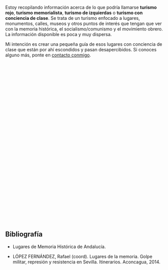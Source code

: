 {{headerleaflet|1=Turismo Rojo}}

Estoy recopilando información acerca de lo que podría llamarse '''turismo rojo''', '''turismo memorialista''', '''turismo de izquierdas''' o '''turismo con conciencia de clase'''. Se trata de un turismo enfocado a lugares, monumentos, calles, museos y otros puntos de interés que tengan que ver con la memoria histórica, el socialismo/comunismo y el movimiento obrero. La información disponible es poca y muy dispersa.

Mi intención es crear una pequeña guía de esos lugares con conciencia de clase que están por ahí escondidos y pasan desapercibidos. Si conoces alguno más, ponte en [[../contacto|contacto conmigo]].

<!--
Para el caso del Reino Unido existe una web que recopila monumentos a las Brigadas Internacionales.

Cosas por añadir al mapa:

* Monumentos a Antonio Machado, Rafael Alberti, Federico García Lorca, Miguel Hernández.
* Casas natales y Calles de las 13 Rosas, a luchadores antifranquistas y a intelectuales.
* Lugares de la memoria en Andalucía
** Sincronizar con https://memoriahistorica.wikis.cc/wiki/Lugares_de_Memoria_Hist%C3%B3rica_de_Andaluc%C3%ADa
* Campos de concentración franquistas, cárceles.
* Cementerios y lugares de fusilamientos.
* Buscar algún grupo en Flickr sobre MH y sino existe crearlo.
* Lugares de batallas, frentes, edificios tomados, etc.
* Refugios subterráneos de Almería
* Monolito en monte de O Castro
* Monumento en cementerio de Grazalema http://www.dipucadiz.es/memoria_historica/catalogo-de-lugares-y-senderos/FOSA-DE-LAS-MUJERES.-GRAZALEMA
* https://twitter.com/demiguelch/status/987644401081049090
* https://twitter.com/MemoriaMallorca/status/987814128218791936
* Cuenca minera, octubre del 34
* En el menu de la izquierda se enumeran varios con fotos https://lahistoriaenlamemoria.blogspot.com/2015/09/lugares-de-la-memoria-democratica_28.html
* Campo de Concentración de Los Merinales http://www.todoslosnombres.org/content/noticias/sevilla-sabado-11-abril-ruta-cuatro-campos-concentracion-franquistas
* Cementerio Granada http://www.elindependientedegranada.es/ciudadania/victimas-tapia-ya-tienen-memorial
* Cementerio Malaga https://www.diagonalperiodico.net/saberes-andalucia/21374-inaugurado-monumento-homenaje-mas-4000-fusilados-por-franquistas-malaga.html
* Coruña https://elpais.com/diario/2010/12/20/galicia/1292843894_850215.html
* Zaragoza https://www.nuevatribuna.es/articulo/sociedad/un-monumento-en-zaragoza-recordar-a-miles-de-vctimas-del-franquismo/20101031124938036006.html
* Sartaguda https://es.wikipedia.org/wiki/Parque_de_la_Memoria_de_Sartaguda
* http://aragonesesdeportados.org/memoria-y-homenajes/
* https://es.wikipedia.org/wiki/Josep_Llu%C3%ADs_Facer%C3%ADas
* http://www.foroporlamemoria.info/2017/07/malaga-la-esquina-donde-asesinaron-a-garcia-caparros-lugar-de-la-memoria-democratica/
* Ostalgie https://www.calvertjournal.com/photography/show/9214/ostalgie-east-germany-gdr-Berlin-wall-documentary-photography
* https://www.ostel.eu/en/
* Recreacion Batalla del Ebro en Fayón https://www.20minutos.es/noticia/3402774/0/recreacion-batalla-ebro-fayon-que-se-cumplen-80-anos-reune-mas-300-participantes/

Otros países:
* Buscar donde estan enterrados otros revolucionarios
* Ostalgie, Berlín Este: calles, museo RDA
* Monumentos norcoreanos en Africa
* Tumba de Francisco Boix y otros resistentes al fascismo enterrados en Francia
* https://en.wikipedia.org/wiki/Museum_of_the_Revolution_(Cuba)
-->

<div id="map" style="float: center;width: 100%; height: 500px;"></div>

<div id="table"></div>

<script type="text/javascript">
    // http://leafletjs.com/examples/custom-icons.html
    
    var places = [
        
        //**********
        //Alemania
        //**********
        
        ["Karl-Marx-Allee", "Calle", "Berlín", "-", "-", "Alemania", 52.517778, 13.435278, "", "Bulevar nombrado en honor a Karl Marx. Construido por la República Democrática Alemana entre 1952 y 1960 en los distritos de Friedrichshain y Mitte en Berlín. El bulevar fue llamado Stalinallee entre 1949 y 1961, y fue un estandarte del proyecto de la reconstrucción de Alemania Oriental después de la Segunda Guerra Mundial."], 
        ["Marx-Engels Forum", "Monumento", "Berlín", "-", "-", "Alemania", 52.518333, 13.404167, "", "Estatuas de Karl Marx y Friedrich Engels."], 
        ["Monumento a Karl Marx", "Monumento", "Chemnitz", "-", "-", "Alemania", 50.835833, 12.923333, "", "Busto de Karl Marx de 7 metros de alto y 40 toneladas. Es el segundo busto más grande del mundo, siendo el primero el de Lenin en Ulán-Udé, Rusia."], 
        ["Karl Marx House", "Museo", "Tréveris", "-", "-", "Alemania", 49.753889, 6.635556, "", "Casa natal de Karl Marx, convertida en museo sobre su vida y obra."], 
        ["Tréveris", "Ciudad", "Tréveris", "-", "-", "Alemania", 49.756667, 6.641389, "", "Lugar de nacimiento de Karl Marx el 5 de mayo de 1818. Considerada la ciudad más antigua de Alemania. Su conjunto de monumentos romanos es Patrimonio de la Humanidad."], 
        ["Tumba de Rosa Luxemburgo", "Tumba", "Friedrichsfelde", "-", "-", "Alemania", 52.51556, 13.51056, "", "La revolucionaria Rosa Luxemburgo está enterrada en el cementerio de Zentralfriedhof Friedrichsfelde. En este lugar también está la tumba de Karl Liebknecht."], 
        
        
        //**********
        //Chile
        //**********
        
        ["Palacio de La Moneda", "Monumento", "Santiago de Chile", "-", "-", "Chile", -33.443018, -70.65387, "", ""], 
        ["Tumba de Salvador Allende", "Tumba", "Santiago de Chile", "-", "-", "Chile", -33.41401, -70.64426, "", "Tumba del Presidente de Chile y su esposa Hortensia."], 
        
        
        //**********
        //España
        //**********
        
        //Andalucía
        
        //Provincia de Almería
        ["Antigua cárcel del Ingenio", "Prisión", "Almería", "Almería", "Andalucía", "España", 36.843728, -2.434214, "", "Lugares de Memoria Histórica de Andalucía."], 
        ["Monumento a los asesinados en el Campo de Concentración de Mauthausen, en el Parque de las Almadrabillas", "Monumento", "Almería", "Almería", "Andalucía", "España", 36.830819, -2.457363, "", "Lugares de Memoria Histórica de Andalucía."], 
        
        //Provincia de Cádiz
        
        //Alcalá de los Gazules
        ["Monumento a los represaliados por el franquismo", "Monumento", "Alcalá de los Gazules", "Cádiz", "Andalucía", "España", 36.46019, -5.72321, "", "Coordenadas aproximadas."], 
        
        //Cádiz
        ["Castillo de San Sebastián", "Fortificación", "Cádiz", "Cádiz", "Andalucía", "España", 36.528662, -6.316686, "", "Lugares de Memoria Histórica de Andalucía. Lugar de fusilamientos."], 
        ["Muros de Puerta Tierra", "Fortificación", "Cádiz", "Cádiz", "Andalucía", "España", 36.526296, -6.288413, "", "Lugares de Memoria Histórica de Andalucía. Lugar de fusilamientos."], 
        ["Placa en memoria de los concejales represaliados por el franquismo en Cádiz", "Placa", "Cádiz", "Cádiz", "Andalucía", "España", 36.529525, -6.292992, "", "Situada en la primera planta del Ayuntamiento de Cádiz, junto al salón de plenos."], 
        ["Placa en memoria del funcionariado represaliado por el franquismo en Cádiz", "Placa", "Cádiz", "Cádiz", "Andalucía", "España", 36.529582, -6.292971, "", "Situada en la entrada principal del Ayuntamiento de Cádiz."], 
        
        //El Puerto de Santa María
        ["Antiguo Penal de El Puerto", "Prisión", "El Puerto de Santa María", "Cádiz", "Andalucía", "España", 36.605517, -6.217236, "", "Lugar de Memoria Histórica de Andalucía. Hoy Monasterio de la Victoria."], 
        ["Calle Doctor Daniel Ortega", "Calle", "El Puerto de Santa María", "Cádiz", "Andalucía", "España", 36.591188, -6.230101, "", "Médico comunista, Diputado a Cortes durante la II República. Fusilado por los fascistas en el Castillo de San Sebastián de Cádiz."], 
        ["Calle Manuel Fernández Moro", "Calle", "El Puerto de Santa María", "Cádiz", "Andalucía", "España", 36.589678, -6.231576, "", "Último alcalde republicano de El Puerto de Santa María. Encarcelado por los fascistas en el Penal y desaparecido."], 
        ["Monumento a los presos políticos del franquismo", "Monumento", "El Puerto de Santa María", "Cádiz", "Andalucía", "España", 36.605419, -6.217750, "", "En el jardín del Monasterio de la Victoria."], 
        ["Monumento a los represaliados por el franquismo", "Monumento", "El Puerto de Santa María", "Cádiz", "Andalucía", "España", 36.604990, -6.226315, "", "En el primer patio del Cementerio de El Puerto de Santa María. Consta de un mural y una lápida con los nombres."], 
        ["Monumento a Rafael Alberti", "Monumento", "El Puerto de Santa María", "Cádiz", "Andalucía", "España", 36.594830, -6.227157, "", "En la Plaza del Polvorista."], 
        ["Museo-Fundación Rafael Alberti", "Museo", "El Puerto de Santa María", "Cádiz", "Andalucía", "España", 36.598185, -6.228234, "", "Exposición permanente de fotos, dibujos y escritos que ilustran la vida y obra del célebre poeta del 27."], 
        ["Placa en recuerdo del funcionariado represaliado por el franquismo en El Puerto", "Placa", "El Puerto de Santa María", "Cádiz", "Andalucía", "España", 36.600532, -6.225423, "", "Situada en la entrada principal del Ayuntamiento de El Puerto de Santa María."], 
        ["Plaza del 14 de Abril", "Calle", "El Puerto de Santa María", "Cádiz", "Andalucía", "España", 36.590432, -6.230836, "", "En honor al día en que se proclamó la Segunda República."], 
        
        //Jerez de la Frontera
        ["Monolito a las víctimas de la guerra civil y el franquismo", "Monumento", "Jerez de la Frontera", "Cádiz", "Andalucía", "España", 36.681249, -6.140148, "", "Un pequeño monumento a los represaliados. Se encuentra en malas condiciones."], 
        
        //Jimena de la Frontera
        ["Casa de la Memoria 'La Sauceda'", "Museo", "Jimena de la Frontera", "Cádiz", "Andalucía", "España", 36.433831, -5.453072, "", "En Jimena de la Frontera."], 
        
        //Paterna de Rivera
        ["Monumento a Blas Infante", "Monumento", "Paterna de Rivera", "Cádiz", "Andalucía", "España", 36.52449, -5.86724, "", ""], 
        ["Monumento a María Silva y Miguel Pérez", "Monumento", "Paterna de Rivera", "Cádiz", "Andalucía", "España", 36.52279, -5.86426, "", "En la Plaza de la Libertad."], 
        ["Monumento a la Mujer Trabajadora", "Monumento", "Paterna de Rivera", "Cádiz", "Andalucía", "España", 36.52568,-5.86666, "", ""], 
        ["Monumento a los represaliados por el franquismo", "Monumento", "Paterna de Rivera", "Cádiz", "Andalucía", "España", 36.52508, -5.86616, "", "En recuerdo de los paterneros y paterneras víctimas de la sublevación militar de 1936 por defender sus ideas, la democracia y la libertad."], 
        ["Plaza de la Libertad", "Calle", "Paterna de Rivera", "Cádiz", "Andalucía", "España", 36.52290, -5.86435, "", "En memoria de María Silva Cruz 'La Libertaria' y Miguel Pérez Cordón."], 
        
        //Puerto Real
        ["Avda. 14 de Abril", "Calle", "Puerto Real", "Cádiz", "Andalucía", "España", 36.525493, -6.173916, "", "Toda la zona tiene calles con nombres memorialistas. A destacar la Glorieta dedicada a las Brigadas Internacionales."], 
        ["Fosa Común del Cementerio de San Roque", "Monumento", "Puerto Real", "Cádiz", "Andalucía", "España", 36.541648, -6.198184, "", "Lugar de Memoria Histórica de Andalucía."], 
        ["Glorieta de las Brigadas Internacionales", "Calle", "Puerto Real", "Cádiz", "Andalucía", "España", 36.525746, -6.174687, "", "Estrella roja de tres puntas."], 
        ["Monumento a las víctimas del franquismo en Puerto Real", "Monumento", "Puerto Real", "Cádiz", "Andalucía", "España", 36.540765, -6.198269, "", "Por la «recuperación de la memoria histórica y la dignidad de los fusilados en Puerto Real». Inaugurado en junio de 2005. Dentro del Cementerio de San Roque."], 
        
        //Sanlúcar de Barrameda
        ["Monumento a los fusilados por el franquismo en Sanlúcar de Barrameda", "Monumento", "Sanlúcar de Barrameda", "Cádiz", "Andalucía", "España", 36.776720, -6.350988, "", "Junto al Castillo de Santiago."], 
        
        //Provincia de Sevilla
        
        //Marinaleda
        ["Marinaleda", "Ciudad", "Marinaleda", "Sevilla", "Andalucía", "España", 37.371111, -4.958056, "", "Municipio con larga trayectoria de luchas jornaleras. Miembro de la Red de Municipios por la Tercera República."], 
        
        //Sevilla
        ["Antigua Cárcel de la Ranilla", "Prisión", "Sevilla", "Sevilla", "Andalucía", "España", 37.386190, -5.960548, "", "Centro de detención donde se encarceló y torturó a miles de represaliados y presos políticos durante el franquismo. Un importante número de presos fueron fusilados en las tapias del Cementerio de San Fernando. Lugar de Memoria Histórica de Andalucía."], 
        ["Monumento a Clara Campoamor", "Monumento", "Sevilla", "Sevilla", "Andalucía", "España", 37.389880, -5.991472, "", "Escritora, política y defensora de los derechos de la mujer. Creó la Unión Republicana Femenina y fue una de las principales impulsoras del sufragio femenino en España, logrado en 1931 y ejercido por primera vez por las mujeres en las elecciones de 1933. Murió exiliada en Suiza tras la guerra civil."], 
        
        
        //Aragón
        
        //Provincia de Teruel
        ["Centro Buñuel de Calanda", "Museo", "Calanda", "Teruel", "Aragón", "España", 40.939203, -0.228457, "", "Centro dedicado a la vida y obra del cineasta Luis Buñuel."], 
        
        //Provincia de Zaragoza
        ["Belchite", "Ciudad", "Belchite", "Zaragoza", "Aragón", "España", 41.306545, -0.754636, "", "Pueblo donde tuvo lugar la batalla de Belchite durante la Guerra Civil Española. Se conservan los edificios en ruinas tal y como quedaron tras la batalla."], 
        ["Monumento a las Trece Rosas", "Monumento", "Zaragoza", "Zaragoza", "Aragón", "España", 41.633036, -0.895646, "", "Homenaje a las Trece Rosas en el Parque Grande José Antonio Labordeta."], 
        
        //Comunidad de Madrid
        
        //Comunidad de Madrid
        //["Madrid", 40.416957, -3.703478], 
        ["Archivo Histórico del PCE", "Archivo", "Madrid", "Madrid", "Comunidad de Madrid", "España", 40.425568, -3.707922, "", "El archivo se encuentra en la Biblioteca Histórica Marqués de Valdecilla desde septiembre de 2006."], 
        ["Fortines de la Guerra Civil Española del Parque Oeste", "Monumento", "Madrid", "Madrid", "Comunidad de Madrid", "España", 40.434616, -3.729324, "", "Tres fortines construidos por el bando fascista."], 
        ["Monumento a las Brigadas Internacionales", "Monumento", "Madrid", "Madrid", "Comunidad de Madrid", "España", 40.443438, -3.727958, "", "Homenaje a los miles de hombres y mujeres que ayudaron a la II República a combatir al fascismo."], 
        ["Monumento a las Trece Rosas", "Monumento", "Madrid", "Madrid", "Comunidad de Madrid", "España", 40.418961, -3.648889, "", "En el Cementerio del Este. Para que sus nombres no se borren de la Historia."], 
        ["Monumento a los Abogados de Atocha", "Monumento", "Madrid", "Madrid", "Comunidad de Madrid", "España", 40.412397, -3.699333, "", "Homenaje a los abogados laboristas asesinados en 1977 por la extrema derecha en el número 55 de la calle Atocha."], 
        ["Monumento a Miguel Hernández", "Monumento", "Madrid", "Madrid", "Comunidad de Madrid", "España", 40.433250, -3.725681, "", ""], 
        ["Placa en el Museo del Prado", "Placa", "Madrid", "Madrid", "Comunidad de Madrid", "España",  40.414700, -3.692498 , "", "\"A todos los que hicieron posible la protección del Museo Nacional del Prado durante la Guerra Civil, MMIII\". Visto en el documental Las cajas españolas. En la entrada de Goya."], 
        
        //Comunidad Valenciana
        
        //Provincia de Alicante
        ["Tumba de Miguel Hernández", "Tumba", "Alicante", "Alicante", "Comunidad Valenciana", "España", 38.355022, -0.530403, "", "Su esposa Josefina Manresa y su hijo Manuel Miguel también están enterrados junto a él."], 
        ["Casa-Museo de Miguel Hernández", "Museo", "Orihuela", "Alicante", "Comunidad Valenciana", "España", 38.089172, -0.942228, "", "Casa donde vivío el poeta comunista Miguel Hernández hasta marcharse a Madrid. Se trata de una construcción típica de Orihuela, de planta única. En ella se conservan recuerdos de la familia y fotografías de Miguel y su familia."], 
        ["Murales de San Isidro", "Calle", "Orihuela", "Alicante", "Comunidad Valenciana", "España", 38.093210, -0.951847, "", "Más de 30 murales sobre Miguel Hernández y su obra."], 
        
        
        //**********
        //Francia
        //**********
        
        ["Muro de los Federados", "Tumba", "París", "-", "-", "Francia", 48.859722, 2.399722, "", "Muro de los Federados en el Cementerio Père Lachaise. Monumento a los comuneros asesinados el 28 de mayo de 1871 después de que el ejército aplastara la Comuna de París. En los alrededores también hay enterrados miembros del Partido Comunista y de la Resistencia Francesa de la Segunda Guerra Mundial."], 
        
        
        //**********
        //Reino Unido
        //**********
        ["Tumba de Karl Marx", "Tumba", "Londres", "-", "-", "Reino Unido", 51.5656, -0.1446, "", "Tumba de Karl Marx, su mujer Jenny von Westphalen y uno de sus nietos en el Highgate Cemetery de Londres."], 
        
        
        //**********
        //Rusia
        //**********
        
        ["Catedral de San Basilio", "Monumento", "Moscú", "-", "-", "Rusia", 55.7525, 37.623056, "", ""], 
        ["Kremlin", "Monumento", "Moscú", "-", "-", "Rusia", 55.751667, 37.617778, "", "Conjunto de edificios religiosos y civiles. En su muralla están enterrados políticos y personalidades soviéticas: Máximo Gorki, Nadezhda Krúpskaya y Yuri Gagarin entre otros. También están las tumbas de Félix Dzerzhinski y Iósif Stalin."], 
        ["Mausoleo de Lenin", "Tumba", "Moscú", "-", "-", "Rusia", 55.753611, 37.619722, "", ""], 
        ["Museo Estatal de Historia de Rusia", "Museo", "Moscú", "-", "-", "Rusia", 55.755278, 37.617778, "", ""], 
        ["Plaza Roja", "Calle", "Moscú", "-", "-", "Rusia", 55.754167, 37.62, "", "Patrimonio de la Humanidad junto con el Kremlin. En sus inmediaciones también se encuentra el Mausoleo de Lenin y la Catedral de San Basilio."], 
        ["Tumba de Sergei Eisenstein", "Tumba", "Moscú", "-", "-", "Rusia", 55.72489, 37.55408, "", "Tumba del cineasta soviético Sergei Eisenstein, director de El acorazado Potemkin, La Huelga y Octubre, entre otras. En este cementerio también está enterrado Dziga Vertov."], 
        ["Tumba del Soldado Desconocido", "Tumba", "Moscú", "-", "-", "Rusia", 55.754722, 37.616111, "", ""], 
        
        
    ];

    var map = L.map('map').setView([47, 10], 4);
    mapLink = 
        '<a href="https://openstreetmap.org">OpenStreetMap</a>';
    L.tileLayer(
        'https://{s}.tile.openstreetmap.org/{z}/{x}/{y}.png', {
        attribution: '&copy; ' + mapLink + ' Contributors',
        }).addTo(map);
    
    //places.sort();
    countries = new Array();
    table = '<table class="wikitable sortable" style="float: center;width: 100%;font-size: 90%;">';
    table += '<tr><th>Punto de interés</th><th>Tipo</th><th>Municipio</th><th>Provincia</th><th>CCAA</th><th>País</th><th>Detalles</th></tr>';
    for (var i = 0; i < places.length; i++) {
        if (places[i][5] == "España") {
            popuptext = '<b>' + places[i][0] + '</b>' + '<br/><img src="' + places[i][8] + '" width="0px" /><br/>' + places[i][9] + '<br/><br/><b>Municipio:</b> ' + places[i][2] + '. <b>Provincia:</b> ' + places[i][3] + '.<br/><b>CCAA:</b> ' + places[i][4] + '. <b>País:</b> ' + places[i][5] + '.';
        } else {
            popuptext = '<b>' + places[i][0] + '</b>' + '<br/><img src="' + places[i][8] + '" width="0px" /><br/>' + places[i][9] + '<br/><br/><b>Municipio:</b> ' + places[i][2] + '. <b>País:</b> ' + places[i][5] + '.';
        }
        marker = new L.marker([places[i][6],places[i][7]])
            .bindPopup(popuptext)
            .addTo(map);
        table += '\n<tr><td style="text-align: center;"><b>' + places[i][0] + '</b></td><td style="text-align: center;">' + places[i][1] + '</td><td style="text-align: center;">' + places[i][2] + '</td><td style="text-align: center;">' + places[i][3] + '</td><td style="text-align: center;">' + places[i][4] + '</td><td style="text-align: center;">' + places[i][5] + '</td><td>' + places[i][9] + '</td></tr>';
        if (!countries.includes(places[i][5])) {
            countries.push(places[i][5]);
        }
    }
    table += '\n</table>';
    table += '\n\nHasta el momento he recopilado <b>' + places.length + ' puntos de interés</b> de <b>' + countries.length + ' países</b> distintos.';
    document.getElementById('table').innerHTML = table;

</script>

== Bibliografía ==

* Lugares de Memoria Histórica de Andalucía.

* LÓPEZ FERNÁNDEZ, Rafael (coord). Lugares de la memoria. Golpe militar, represión y resistencia en Sevilla. Itinerarios. Aconcagua, 2014.

{{viajes}}

{{footer}}
